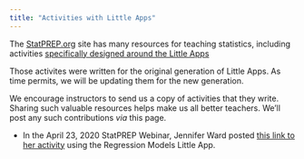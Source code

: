 ```yaml
---
title: "Activities with Little Apps"
---
```


The [StatPREP.org](https://statprep.org) site has many resources for teaching statistics, including activities [specifically designed around the Little Apps](https://ecstatic-mclean-a0b3e0.netlify.app/categories/little-app/)

Those activites were written for the original generation of Little Apps. As time permits, we will be updating them for the new generation.

We encourage instructors to send us a copy of activities that they write. Sharing such valuable resources helps make us all better teachers. We'll post any such contributions *via* this page.

* In the April 23, 2020 StatPREP Webinar, Jennifer Ward posted [this link to her activity](https://docs.google.com/document/d/1bmZJi7R7gymeyFwpYdlkEzynEiEwWKcYRlsR9eN1jKU/edit) using the Regression Models Little App.
